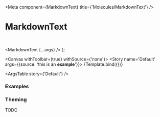 

<Meta
  component={MarkdownText}
  title={'Molecules/MarkdownText'}
/>

# MarkdownText

<br/>

  <MarkdownText {...args} />
);

<Canvas withToolbar={true} withSource={'none'}>
  <Story name='Default' args={{source: 'this is an **example**'}}>
    {Template.bind({})}
  </Story>
</Canvas>

<ArgsTable story={'Default'} />

### Examples

<Canvas>
  <Story name='Simple'>
    <MarkdownText source={'this is an **example**'} />
  </Story>
</Canvas>

<Canvas>
  <Story name='With newlines'>
    <MarkdownText source={'hello\n\nworld'} />
  </Story>
</Canvas>

<Canvas>
  <Story name='Link'>
    <MarkdownText source={'Made by [Kiba Labs](https://www.kibalabs.com)'} />
  </Story>
</Canvas>

### Theming

TODO

